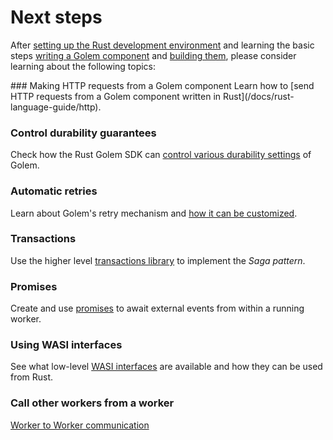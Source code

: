 
# Next steps

After [setting up the Rust development environment](/docs/rust-language-guide/setup) and learning the basic steps [writing a Golem component](/docs/rust-language-guide/defining-components) and [building them](/docs/rust-language-guide/building-components), please consider learning about the following topics:

<Steps>
### Making HTTP requests from a Golem component
Learn how to [send HTTP requests from a Golem component written in Rust](/docs/rust-language-guide/http).

### Control durability guarantees

Check how the Rust Golem SDK can [control various durability settings](/docs/rust-language-guide/durability) of Golem.

### Automatic retries

Learn about Golem's retry mechanism and [how it can be customized](/docs/rust-language-guide/retries).

### Transactions

Use the higher level [transactions library](/docs/rust-language-guide/transactions) to implement the _Saga pattern_.

### Promises

Create and use [promises](/docs/rust-language-guide/promises) to await external events from within a running worker.

### Using WASI interfaces

See what low-level [WASI interfaces](/docs/rust-language-guide/wasi) are available and how they can be used from Rust.

### Call other workers from a worker

[Worker to Worker communication](/docs/rust-language-guide/worker-to-worker)

</Steps>
